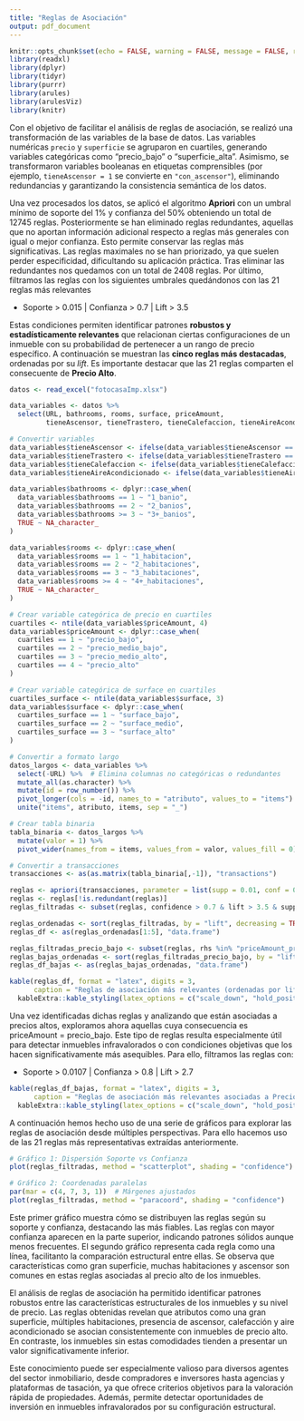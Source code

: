 ```yaml
---
title: "Reglas de Asociación"
output: pdf_document
---
```


```r
knitr::opts_chunk$set(echo = FALSE, warning = FALSE, message = FALSE, results = 'hide')
library(readxl)
library(dplyr)
library(tidyr)
library(purrr)
library(arules)
library(arulesViz)
library(knitr)

```

Con el objetivo de facilitar el análisis de reglas de asociación, se realizó una transformación de las variables de la base de datos. Las variables numéricas `precio` y `superficie` se agruparon en cuartiles, generando variables categóricas como "precio_bajo" o "superficie_alta". Asimismo, se transformaron variables booleanas en etiquetas comprensibles (por ejemplo, `tieneAscensor = 1` se convierte en `"con_ascensor"`), eliminando redundancias y garantizando la consistencia semántica de los datos.

Una vez procesados los datos, se aplicó el algoritmo **Apriori** con un umbral mínimo de soporte del 1% y confianza del 50% obteniendo un total de 12745 reglas.
Posteriormente se han eliminado reglas redundantes, aquellas que no aportan información adicional respecto a reglas más generales con igual o mejor confianza. Esto permite conservar las reglas más significativas. Las reglas maximales no se han priorizado, ya que suelen perder especificidad, dificultando su aplicación práctica.
Tras eliminar las redundantes nos quedamos con un total de 2408 reglas.
Por último, filtramos las reglas con los siguientes umbrales quedándonos con las 21 reglas más relevantes

- Soporte > 0.015   |   Confianza > 0.7   |   Lift > 3.5

Estas condiciones permiten identificar patrones **robustos y estadísticamente relevantes** que relacionan ciertas configuraciones de un inmueble con su probabilidad de pertenecer a un rango de precio específico.
A continuación se muestran las **cinco reglas más destacadas**, ordenadas por su *lift*. Es importante destacar que las 21 reglas comparten el consecuente de **Precio Alto**.

```r
datos <- read_excel("fotocasaImp.xlsx")

data_variables <- datos %>%
  select(URL, bathrooms, rooms, surface, priceAmount,
         tieneAscensor, tieneTrastero, tieneCalefaccion, tieneAireAcondicionado)

# Convertir variables
data_variables$tieneAscensor <- ifelse(data_variables$tieneAscensor == 1, "con_ascensor", "sin_ascensor")
data_variables$tieneTrastero <- ifelse(data_variables$tieneTrastero == 1, "con_trastero", "sin_trastero")
data_variables$tieneCalefaccion <- ifelse(data_variables$tieneCalefaccion == 1, "con_calefaccion", "sin_calefaccion")
data_variables$tieneAireAcondicionado <- ifelse(data_variables$tieneAireAcondicionado == 1, "con_aire", "sin_aire")

data_variables$bathrooms <- dplyr::case_when(
  data_variables$bathrooms == 1 ~ "1_banio",
  data_variables$bathrooms == 2 ~ "2_banios",
  data_variables$bathrooms >= 3 ~ "3+_banios",
  TRUE ~ NA_character_
)

data_variables$rooms <- dplyr::case_when(
  data_variables$rooms == 1 ~ "1_habitacion",
  data_variables$rooms == 2 ~ "2_habitaciones",
  data_variables$rooms == 3 ~ "3_habitaciones",
  data_variables$rooms >= 4 ~ "4+_habitaciones",
  TRUE ~ NA_character_
)

# Crear variable categórica de precio en cuartiles
cuartiles <- ntile(data_variables$priceAmount, 4)
data_variables$priceAmount <- dplyr::case_when(
  cuartiles == 1 ~ "precio_bajo",
  cuartiles == 2 ~ "precio_medio_bajo",
  cuartiles == 3 ~ "precio_medio_alto",
  cuartiles == 4 ~ "precio_alto"
)

# Crear variable categórica de surface en cuartiles
cuartiles_surface <- ntile(data_variables$surface, 3)
data_variables$surface <- dplyr::case_when(
  cuartiles_surface == 1 ~ "surface_bajo",
  cuartiles_surface == 2 ~ "surface_medio",
  cuartiles_surface == 3 ~ "surface_alto"
)

# Convertir a formato largo
datos_largos <- data_variables %>%
  select(-URL) %>%  # Elimina columnas no categóricas o redundantes
  mutate_all(as.character) %>%
  mutate(id = row_number()) %>%
  pivot_longer(cols = -id, names_to = "atributo", values_to = "items") %>%
  unite("items", atributo, items, sep = "_")

# Crear tabla binaria
tabla_binaria <- datos_largos %>%
  mutate(valor = 1) %>%
  pivot_wider(names_from = items, values_from = valor, values_fill = 0)

# Convertir a transacciones
transacciones <- as(as.matrix(tabla_binaria[,-1]), "transactions")

reglas <- apriori(transacciones, parameter = list(supp = 0.01, conf = 0.5))
reglas <- reglas[!is.redundant(reglas)]
reglas_filtradas <- subset(reglas, confidence > 0.7 & lift > 3.5 & support > 0.015)

reglas_ordenadas <- sort(reglas_filtradas, by = "lift", decreasing = TRUE)
reglas_df <- as(reglas_ordenadas[1:5], "data.frame")

reglas_filtradas_precio_bajo <- subset(reglas, rhs %in% "priceAmount_precio_bajo" & lift>2.7 & confidence>0.8 & support>0.0107)
reglas_bajas_ordenadas <- sort(reglas_filtradas_precio_bajo, by = "lift", decreasing = TRUE)
reglas_df_bajas <- as(reglas_bajas_ordenadas, "data.frame")
```



```r
kable(reglas_df, format = "latex", digits = 3,
      caption = "Reglas de asociación más relevantes (ordenadas por lift)") %>%
  kableExtra::kable_styling(latex_options = c("scale_down", "hold_position"))

```

Una vez identificadas dichas reglas y analizando que están asociadas a precios altos, exploramos ahora aquellas cuya consecuencia es priceAmount = precio_bajo.
Este tipo de reglas resulta especialmente útil para detectar inmuebles infravalorados o con condiciones objetivas que los hacen significativamente más asequibles.
Para ello, filtramos las reglas con:

- Soporte > 0.0107    |   Confianza > 0.8   |   Lift > 2.7
```r
kable(reglas_df_bajas, format = "latex", digits = 3,
      caption = "Reglas de asociación más relevantes asociadas a Precios Bajos (ordenadas por lift)") %>%
  kableExtra::kable_styling(latex_options = c("scale_down", "hold_position"))
```

A continuación hemos hecho uso de una serie de gráficos para explorar las reglas de asociación desde múltiples perspectivas. Para ello hacemos uso de las 21 reglas más representativas extraídas anteriormente.

```r
# Gráfico 1: Dispersión Soporte vs Confianza
plot(reglas_filtradas, method = "scatterplot", shading = "confidence")
```

```r
# Gráfico 2: Coordenadas paralelas
par(mar = c(4, 7, 3, 1))  # Márgenes ajustados
plot(reglas_filtradas, method = "paracoord", shading = "confidence")
```

Este primer gráfico muestra cómo se distribuyen las reglas según su soporte y confianza, destacando las más fiables.
Las reglas con mayor confianza aparecen en la parte superior, indicando patrones sólidos aunque menos frecuentes.
El segundo gráfico representa cada regla como una línea, facilitanto la comparación estructural entre ellas.
Se observa que características como gran superficie, muchas habitaciones y ascensor son comunes en estas reglas asociadas al precio alto de los inmuebles.


El análisis de reglas de asociación ha permitido identificar patrones robustos entre las características estructurales de los inmuebles y su nivel de precio. Las reglas obtenidas revelan que atributos como una gran superficie, múltiples habitaciones, presencia de ascensor, calefacción y aire acondicionado se asocian consistentemente con inmuebles de precio alto. En contraste, los inmuebles sin estas comodidades tienden a presentar un valor significativamente inferior.

Este conocimiento puede ser especialmente valioso para diversos agentes del sector inmobiliario, desde compradores e inversores hasta agencias y plataformas de tasación, ya que ofrece criterios objetivos para la valoración rápida de propiedades. Además, permite detectar oportunidades de inversión en inmuebles infravalorados por su configuración estructural.